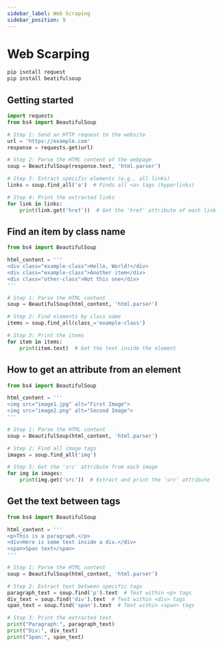 ```yaml
---
sidebar_label: Web Scraping
sidebar_position: 9
---
```


# Web Scarping

```bash
pip isntall request
pip install beatifulsoup
```

## Getting started

```python
import requests
from bs4 import BeautifulSoup

# Step 1: Send an HTTP request to the website
url = 'https://example.com'
response = requests.get(url)

# Step 2: Parse the HTML content of the webpage
soup = BeautifulSoup(response.text, 'html.parser')

# Step 3: Extract specific elements (e.g., all links)
links = soup.find_all('a')  # Finds all <a> tags (hyperlinks)

# Step 4: Print the extracted links
for link in links:
    print(link.get('href'))  # Get the 'href' attribute of each link

```

## Find an item by class name

```python
from bs4 import BeautifulSoup

html_content = '''
<div class="example-class">Hello, World!</div>
<div class="example-class">Another item</div>
<div class="other-class">Not this one</div>
'''

# Step 1: Parse the HTML content
soup = BeautifulSoup(html_content, 'html.parser')

# Step 2: Find elements by class name
items = soup.find_all(class_='example-class')

# Step 3: Print the items
for item in items:
    print(item.text)  # Get the text inside the element
```

## How to get an attribute from an element

```python
from bs4 import BeautifulSoup

html_content = '''
<img src="image1.jpg" alt="First Image">
<img src="image2.png" alt="Second Image">
'''

# Step 1: Parse the HTML content
soup = BeautifulSoup(html_content, 'html.parser')

# Step 2: Find all image tags
images = soup.find_all('img')

# Step 3: Get the 'src' attribute from each image
for img in images:
    print(img.get('src'))  # Extract and print the 'src' attribute

```

## Get the text between tags

```python
from bs4 import BeautifulSoup

html_content = '''
<p>This is a paragraph.</p>
<div>Here is some text inside a div.</div>
<span>Span text</span>
'''

# Step 1: Parse the HTML content
soup = BeautifulSoup(html_content, 'html.parser')

# Step 2: Extract text between specific tags
paragraph_text = soup.find('p').text  # Text within <p> tags
div_text = soup.find('div').text  # Text within <div> tags
span_text = soup.find('span').text  # Text within <span> tags

# Step 3: Print the extracted text
print("Paragraph:", paragraph_text)
print("Div:", div_text)
print("Span:", span_text)
```
